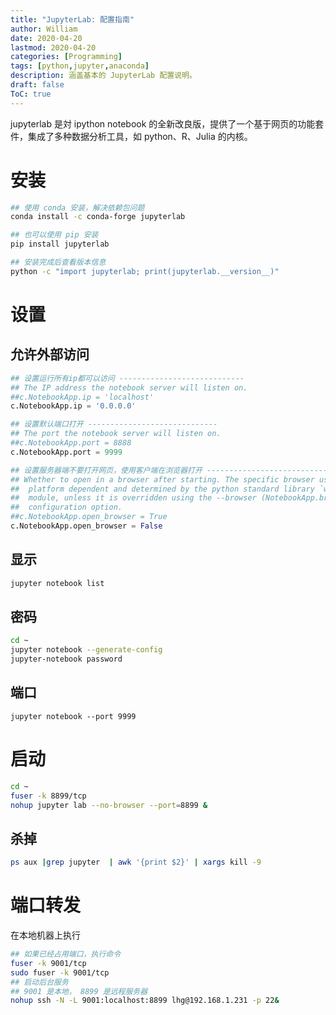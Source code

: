 ```yaml
---
title: "JupyterLab: 配置指南"
author: William
date: 2020-04-20
lastmod: 2020-04-20
categories: [Programming]
tags: [python,jupyter,anaconda]
description: 涵盖基本的 JupyterLab 配置说明。
draft: false
ToC: true
---
```


jupyterlab 是対 ipython notebook 的全新改良版，提供了一个基于网页的功能套件，集成了多种数据分析工具，如 python、R、Julia 的内核。

# 安装

```bash
## 使用 conda 安装，解决依赖包问题
conda install -c conda-forge jupyterlab

## 也可以使用 pip 安装
pip install jupyterlab

## 安装完成后查看版本信息
python -c "import jupyterlab; print(jupyterlab.__version__)"
```

# 设置

## 允许外部访问

```python
## 设置运行所有ip都可以访问 ----------------------------
## The IP address the notebook server will listen on.
##c.NotebookApp.ip = 'localhost'
c.NotebookApp.ip = '0.0.0.0'

## 设置默认端口打开 -----------------------------
## The port the notebook server will listen on.
##c.NotebookApp.port = 8888
c.NotebookApp.port = 9999

## 设置服务器端不要打开网页，使用客户端在浏览器打开 -----------------------------------
## Whether to open in a browser after starting. The specific browser used is
##  platform dependent and determined by the python standard library `webbrowser`
##  module, unless it is overridden using the --browser (NotebookApp.browser)
##  configuration option.
##c.NotebookApp.open_browser = True
c.NotebookApp.open_browser = False
```



## 显示

```bash
jupyter notebook list
```



## 密码

```bash
cd ~
jupyter notebook --generate-config
jupyter-notebook password
```

## 端口

```bashf
jupyter notebook --port 9999
```

# 启动

```bash
cd ~
fuser -k 8899/tcp
nohup jupyter lab --no-browser --port=8899 &
```

## 杀掉

```bash
ps aux |grep jupyter  | awk '{print $2}' | xargs kill -9
```



# 端口转发

在本地机器上执行

```bash
## 如果已经占用端口，执行命令
fuser -k 9001/tcp
sudo fuser -k 9001/tcp
## 启动后台服务
## 9001 是本地， 8899 是远程服务器
nohup ssh -N -L 9001:localhost:8899 lhg@192.168.1.231 -p 22&
```

